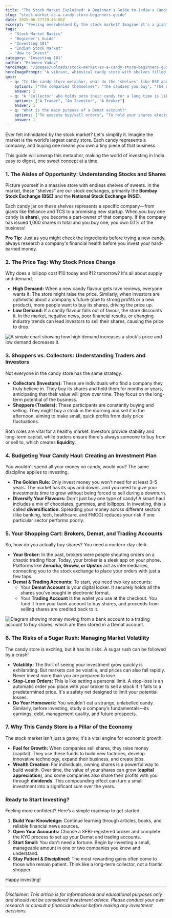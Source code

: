 ```yaml
---
title: "The Stock Market Explained: A Beginner's Guide to India's Candy Store"
slug: "stock-market-as-a-candy-store-beginners-guide"
date: 2025-06-27T19:46:00Z
excerpt: "Feeling overwhelmed by the stock market? Imagine it's a giant candy store. This guide uses a simple analogy to explain stocks, trading, and investing for beginners in India."
tags:
  - "Stock Market Basics"
  - "Beginner's Guide"
  - "Investing 101"
  - "Indian Stock Market"
  - "How to Invest"
category: "Investing 101"
author: "Praveen Yadav"
heroImage: "/images/uploads/stock-market-as-a-candy-store-beginners-guide/hero-image.jpg"
heroImagePrompt: "A vibrant, whimsical candy store with shelves filled with colorful jars. In the foreground, a person is looking at a glowing stock chart on a tablet, blending the world of sweets and finance."
quiz:
  - q: "In the candy store metaphor, what do the 'shelves' like BSE and NSE represent?"
    options: ["The companies themselves", "The candies you buy", "The stock exchanges"]
    answer: 2
  - q: "A 'Collector' who holds onto their candy for a long time is like which market participant?"
    options: ["A Trader", "An Investor", "A Broker"]
    answer: 1
  - q: "What is the main purpose of a Demat account?"
    options: ["To execute buy/sell orders", "To hold your shares electronically", "To get stock recommendations"]
    answer: 1
---
```


Ever felt intimidated by the stock market? Let's simplify it. Imagine the market is the world’s largest candy store. Each candy represents a company, and buying one means you own a tiny piece of that business.

This guide will unwrap this metaphor, making the world of investing in India easy to digest, one sweet concept at a time.

### 1. The Aisles of Opportunity: Understanding Stocks and Shares

Picture yourself in a massive store with endless shelves of sweets. In the market, these "shelves" are our stock exchanges, primarily the **Bombay Stock Exchange (BSE)** and the **National Stock Exchange (NSE)**.

Each candy jar on these shelves represents a specific company—from giants like Reliance and TCS to a promising new startup. When you buy one candy (a **share**), you become a part-owner of that company. If the company has issued 1,000 shares in total and you buy one, you own 0.1% of the business!

**Pro Tip:** Just as you might check the ingredients before trying a new candy, always research a company's financial health before you invest your hard-earned money.

### 2. The Price Tag: Why Stock Prices Change

Why does a lollipop cost ₹10 today and ₹12 tomorrow? It's all about supply and demand.

*   **High Demand:** When a new candy flavour gets rave reviews, everyone wants it. The store might raise the price. Similarly, when investors are optimistic about a company's future (due to strong profits or a new product), more people want to buy its shares, driving the price up.
*   **Low Demand:** If a candy flavour falls out of favour, the store discounts it. In the market, negative news, poor financial results, or changing industry trends can lead investors to sell their shares, causing the price to drop.

![A simple chart showing how high demand increases a stock's price and low demand decreases it.](/images/uploads/stock-market-as-a-candy-store-beginners-guide/supply-demand-prices.png)

### 3. Shoppers vs. Collectors: Understanding Traders and Investors

Not everyone in the candy store has the same strategy.

*   **Collectors (Investors):** These are individuals who find a company they truly believe in. They buy its shares and hold them for months or years, anticipating that their value will grow over time. They focus on the long-term potential of the business.
*   **Shoppers (Traders):** These participants are constantly buying and selling. They might buy a stock in the morning and sell it in the afternoon, aiming to make small, quick profits from daily price fluctuations.

Both roles are vital for a healthy market. Investors provide stability and long-term capital, while traders ensure there's always someone to buy from or sell to, which creates **liquidity**.

### 4. Budgeting Your Candy Haul: Creating an Investment Plan

You wouldn't spend all your money on candy, would you? The same discipline applies to investing.

*   **The Golden Rule:** Only invest money you won't need for at least 3–5 years. The market has its ups and downs, and you need to give your investments time to grow without being forced to sell during a downturn.
*   **Diversify Your Flavours:** Don't just buy one type of candy! A smart haul includes a mix of chocolates, gummies, and lollipops. In investing, this is called **diversification**. Spreading your money across different sectors (like banking, tech, healthcare, and FMCG) reduces your risk if one particular sector performs poorly.

### 5. Your Shopping Cart: Brokers, Demat, and Trading Accounts

So, how do you actually buy shares? You need a modern-day clerk.

*   **Your Broker:** In the past, brokers were people shouting orders on a chaotic trading floor. Today, your broker is a sleek app on your phone. Platforms like **Zerodha, Groww, or Upstox** act as intermediaries, connecting you to the stock exchange to place your orders with just a few taps.
*   **Demat & Trading Accounts:** To start, you need two key accounts:
    *   Your **Demat Account** is your digital locker. It securely holds all the shares you've bought in electronic format.
    *   Your **Trading Account** is the wallet you use at the checkout. You fund it from your bank account to buy shares, and proceeds from selling shares are credited back to it.

![Diagram showing money moving from a bank account to a trading account to buy shares, which are then stored in a Demat account.](/images/uploads/stock-market-as-a-candy-store-beginners-guide/demat-trading-flow.png)

### 6. The Risks of a Sugar Rush: Managing Market Volatility

The candy store is exciting, but it has its risks. A sugar rush can be followed by a crash!

*   **Volatility:** The thrill of seeing your investment grow quickly is exhilarating. But markets can be volatile, and prices can also fall rapidly. Never invest more than you are prepared to lose.
*   **Stop-Loss Orders:** This is like setting a personal limit. A stop-loss is an automatic order you place with your broker to sell a stock if it falls to a predetermined price. It's a safety net designed to limit your potential losses.
*   **Do Your Homework:** You wouldn't eat a strange, unlabelled candy. Similarly, before investing, study a company’s fundamentals—its earnings, debt, management quality, and future prospects.

### 7. Why This Candy Store is a Pillar of the Economy

The stock market isn't just a game; it's a vital engine for economic growth.

*   **Fuel for Growth:** When companies sell shares, they raise money (capital). They use these funds to build new factories, develop innovative technology, expand their business, and create jobs.
*   **Wealth Creation:** For individuals, owning shares is a powerful way to build wealth. Over time, the value of your shares can grow (**capital appreciation**), and some companies also share their profits with you through **dividends**. This compounding effect can turn a small investment into a significant sum over the years.

### Ready to Start Investing?

Feeling more confident? Here’s a simple roadmap to get started:
1.  **Build Your Knowledge:** Continue learning through articles, books, and reliable financial news sources.
2.  **Open Your Accounts:** Choose a SEBI-registered broker and complete the KYC process to set up your Demat and trading accounts.
3.  **Start Small:** You don't need a fortune. Begin by investing a small, manageable amount in one or two companies you know and understand.
4.  **Stay Patient & Disciplined:** The most rewarding gains often come to those who remain patient. Think like a long-term collector, not a frantic shopper.

Happy investing!

***

*Disclaimer: This article is for informational and educational purposes only and should not be considered investment advice. Please conduct your own research or consult a financial advisor before making any investment decisions.*